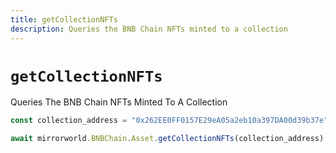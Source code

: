 ```yaml
---
title: getCollectionNFTs
description: Queries the BNB Chain NFTs minted to a collection
---
```


# `getCollectionNFTs`

Queries The BNB Chain NFTs Minted To A Collection

```js
const collection_address = "0x262EE0FF0157E29eA05a2eb10a397DA00d39b37e"

await mirrorworld.BNBChain.Asset.getCollectionNFTs(collection_address)
```
